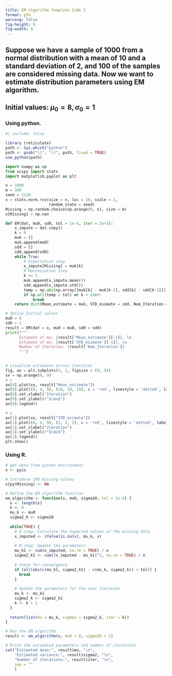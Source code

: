 ```yaml
---
title: EM algorithm Template Code I
format: gfm 
warning: false 
fig-height: 9
fig-width: 9
---
```



## Suppose we have a sample of 1000 from a normal distribution with a mean of 10 and a standard deviation of 2, and 100 of the samples are considered missing data. Now we want to estimate distribution parameters using EM algorithm.
## Initial values: $\mu_0 = 8, \sigma_0 = 1$




### Using python. 



```r
#| include: false

library (reticulate)
path <- Sys.which("python")
path <- gsub("\\", "//", path, fixed = TRUE)
use_python(path)
```



```python

import numpy as np
from scipy import stats
import matplotlib.pyplot as plt

n = 1000
m = 100
seed = 1234
x = stats.norm.rvs(size = n, loc = 10, scale = 2, 
                   random_state = seed)
Missing = np.random.choice(np.arange(0, n), size = m) 
x[Missing] = np.nan

def EM(dat, mu0, sd0, tol = 1e-6, iter = 2e+3): 
    x_impute = dat.copy()
    k = 0
    muk = []
    muk.append(mu0)
    sdd = []
    sdd.append(sd0)
    while True: 
        # Expectation step 
        x_impute[Missing] = muk[k]
        # Maximization step 
        k += 1
        muk.append(x_impute.mean())
        sdd.append(x_impute.std())
        temp = np.abs(np.array([muk[k] - muk[k-1], sdd[k] - sdd[k-1]]))
        if np.all(temp < tol) or k > iter:
            break
    return dict(Mean_estimate = muk, STD_esimate = sdd, Num_Iteration = k + 1)

# define Initial values
mu0 = 8
sd0 = 1
result = EM(dat = x, mu0 = mu0, sd0 = sd0)
print(f"""
      Estimate of mu: {result['Mean_estimate'][-1]}, \n 
      Estimate of mu: {result['STD_esimate'][-1]}, \n
      Number of Iteration: {result['Num_Iteration']}
      """)
    

# visualize estimates across iteration 
fig, ax = plt.subplots(2, 1, figsize = (9, 9))
xx = np.arange(0, 9)
# x
ax[0].plot(xx, result["Mean_estimate"])
ax[0].plot((0, 4, 9), (10, 10, 10), c = 'red', linestyle = 'dotted', label = r"$\mu = 10$")
ax[0].set_xlabel("Iteration")
ax[0].set_ylabel(r"$\mu$")
ax[0].legend()

# x
ax[1].plot(xx, result["STD_esimate"])
ax[1].plot((0, 4, 9), (2, 2, 2), c = 'red', linestyle = 'dotted', label = r"$\sigma = 2$")
ax[1].set_xlabel("Iteration")
ax[1].set_ylabel(r"$\mu$")
ax[1].legend()
plt.show()
```




### Using R. 


```r

# get data from python environment
x <- py$x

# Introduce 100 missing values
x[py$Missing] <- NA

# Define the EM algorithm function
em_algorithm <- function(x, mu0, sigma20, tol = 1e-6) {
  n <- length(x)
  k <- 0
  mu_k <- mu0
  sigma2_k <- sigma20
  
  while(TRUE) {
    # E-step: Calculate the expected values of the missing data
    x_imputed <- ifelse(is.na(x), mu_k, x)
    
    # M-step: Update the parameters
    mu_k1 <- sum(x_imputed, na.rm = TRUE) / n
    sigma2_k1 <- sum((x_imputed - mu_k1)^2, na.rm = TRUE) / n
    
    # Check for convergence
    if (all(abs(c(mu_k1, sigma2_k1) - c(mu_k, sigma2_k)) < tol)) {
      break
    }
    
    # Update the parameters for the next iteration
    mu_k <- mu_k1
    sigma2_k <- sigma2_k1
    k <- k + 1
  }
  
  return(list(mu = mu_k, sigma2 = sigma2_k, iter = k))
}

# Run the EM algorithm
result <- em_algorithm(x, mu0 = 8, sigma20 = 1)

# Print the estimated parameters and number of iterations
cat("Estimated mean:", result$mu, "\n",
    "Estimated variance:", result$sigma2, "\n",
    "Number of iterations:", result$iter, "\n", 
    sep = ""
    )

```